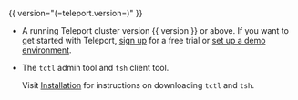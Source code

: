 {{ version="(=teleport.version=)" }}

- A running Teleport cluster version {{ version }} or above. If you want to get started with Teleport, [sign
  up](https://goteleport.com/signup) for a free trial or [set up a demo
  environment](../zero-trust-access/deploy-a-cluster/linux-demo.mdx).

- The `tctl` admin tool and `tsh` client tool.

  Visit [Installation](../installation/installation.mdx) for instructions on downloading
  `tctl` and `tsh`.
